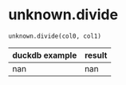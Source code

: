 # unknown.divide { #duckops.unknown.divide }

`unknown.divide(col0, col1)`

| duckdb example | result |
| -------------- | ------ |
| nan | nan |
